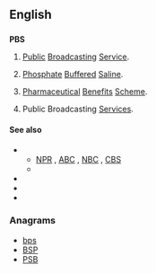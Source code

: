 {{wikipedia|PBS (disambiguation)}}
==English==

==={{initialism}}===
'''PBS'''

# {{US|television}} [[public|Public]] [[broadcasting|Broadcasting]] [[service|Service]]. {{defdate|Launched 1970.}}
# {{US|biology}} [[phosphate|Phosphate]] [[buffered|Buffered]] [[saline|Saline]].
# {{Australia}} [[pharmaceutical|Pharmaceutical]] [[benefits|Benefits]] [[scheme|Scheme]]. {{defdate|Established 1948.}}
# {{context|Malta}} Public Broadcasting [[services|Services]].

====See also====
* {{sense|Public Broadcasting Service}}
** [[NPR]] , [[ABC]] , [[NBC]] , [[CBS]]
** {{pedia|Public Broadcasting Service}}
* {{pedia|Phosphate buffered saline}}
* {{pedia|Pharmaceutical Benefits Scheme}}
* {{pedia|Public Broadcasting Services}}

===Anagrams===
* [[bps#English|bps]] 
* [[BSP#English|BSP]]
* [[PSB#English|PSB]]